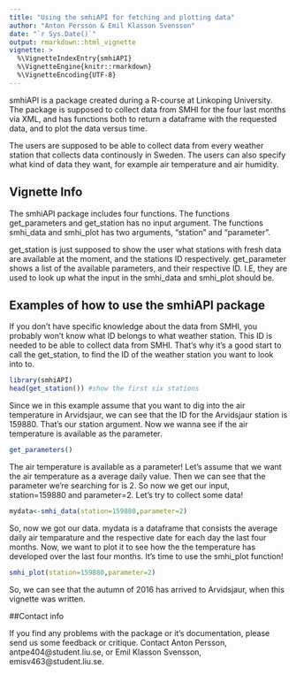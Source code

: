 ```yaml
---
title: "Using the smhiAPI for fetching and plotting data"
author: "Anton Persson & Emil Klasson Svensson"
date: "`r Sys.Date()`"
output: rmarkdown::html_vignette
vignette: >
  %\VignetteIndexEntry{smhiAPI}
  %\VignetteEngine{knitr::rmarkdown}
  %\VignetteEncoding{UTF-8}
---
```


smhiAPI is a package created during a R-course at Linkoping University. The package is supposed to collect data from SMHI for the four last months via XML, and has functions both to return a dataframe with the requested data, and to plot the data versus time.

The users are supposed to be able to collect data from every weather station that collects data continously in Sweden. The users can also specify what kind of data they want, for example air temperature and air humidity. 

## Vignette Info

The smhiAPI package includes four functions. The functions get\_parameters and get\_station has no input argument. The functions smhi\_data and smhi\_plot has two arguments, "station" and "parameter". 

get\_station is just supposed to show the user what stations with fresh data are available at the moment, and the stations ID respectively. get\_parameter shows a list of the available parameters, and their respective ID. 
I.E, they are used to look up what the input in the smhi\_data and smhi\_plot should be.


## Examples of how to use the smhiAPI package

If you don't have specific knowledge about the data from SMHI, you probably won't know what ID belongs to what weather station. This ID is needed to be able to collect data from SMHI. That's why it's a good start to call the get\_station, to find the ID of the weather station you want to look into to.


```r
library(smhiAPI)
head(get_station()) #show the first six stations

```

Since we in this example assume that you want to dig into the air temperature in Arvidsjaur, we can see that the ID for the Arvidsjaur station is 159880. That's our station argument. 
Now we wanna see if the air temperature is available as the parameter.

```r
get_parameters()
```

The air temperature is available as a parameter! Let's assume that we want the air temperature as a average daily value. Then we can see that the parameter we're searching for is 2. So now we get our input, station=159880 and parameter=2. Let's try to collect some data!

```r
mydata<-smhi_data(station=159880,parameter=2)

```

So, now we got our data. mydata is a dataframe that consists the average daily air temparature and the respective date for each day the last four months. Now, we want to plot it to see how the the temperature has developed over the last four months. It's time to use the smhi\_plot function!

```r
smhi_plot(station=159880,parameter=2)
```

So, we can see that the autumn of 2016 has arrived to Arvidsjaur, when this vignette was written.


##Contact info

If you find any problems with the package or it's documentation, please send us some feedback or critique. Contact Anton Persson, antpe404@student.liu.se, or Emil Klasson Svensson, emisv463@student.liu.se.